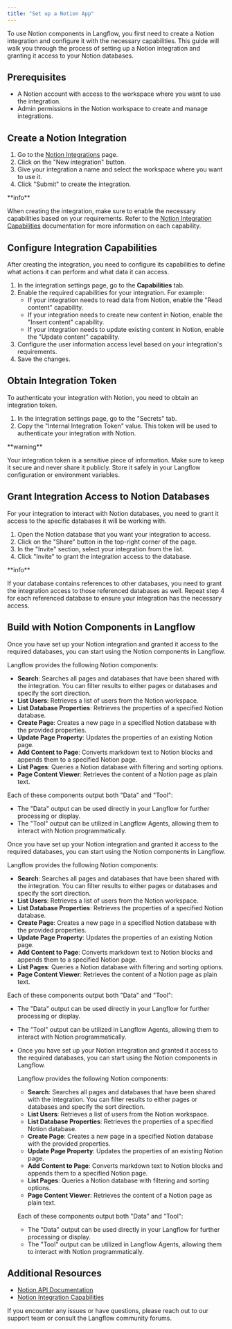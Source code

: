 ```yaml
---
title: "Set up a Notion App"
---
```


To use Notion components in Langflow, you first need to create a Notion integration and configure it with the necessary capabilities. This guide will walk you through the process of setting up a Notion integration and granting it access to your Notion databases.

## **Prerequisites**[**​**](https://docs.langflow.org/integrations/notion/setup#prerequisites)

- A Notion account with access to the workspace where you want to use the integration.
- Admin permissions in the Notion workspace to create and manage integrations.

## **Create a Notion Integration**[**​**](https://docs.langflow.org/integrations/notion/setup#create-a-notion-integration)

1. Go to the [Notion Integrations](https://www.notion.com/my-integrations) page.
2. Click on the "New integration" button.
3. Give your integration a name and select the workspace where you want to use it.
4. Click "Submit" to create the integration.

<Note>
  **info**

  When creating the integration, make sure to enable the necessary capabilities based on your requirements. Refer to the [<u>Notion Integration Capabilities</u>](https://developers.notion.com/reference/capabilities) documentation for more information on each capability.
</Note>

## **Configure Integration Capabilities**[**​**](https://docs.langflow.org/integrations/notion/setup#configure-integration-capabilities)

After creating the integration, you need to configure its capabilities to define what actions it can perform and what data it can access.

1. In the integration settings page, go to the **Capabilities** tab.
2. Enable the required capabilities for your integration. For example:
   - If your integration needs to read data from Notion, enable the "Read content" capability.
   - If your integration needs to create new content in Notion, enable the "Insert content" capability.
   - If your integration needs to update existing content in Notion, enable the "Update content" capability.
3. Configure the user information access level based on your integration's requirements.
4. Save the changes.

## **Obtain Integration Token**

To authenticate your integration with Notion, you need to obtain an integration token.

1. In the integration settings page, go to the "Secrets" tab.
2. Copy the "Internal Integration Token" value. This token will be used to authenticate your integration with Notion.

<Warning>
  **warning**

  Your integration token is a sensitive piece of information. Make sure to keep it secure and never share it publicly. Store it safely in your Langflow configuration or environment variables.
</Warning>

## **Grant Integration Access to Notion Databases**

For your integration to interact with Notion databases, you need to grant it access to the specific databases it will be working with.

1. Open the Notion database that you want your integration to access.
2. Click on the "Share" button in the top-right corner of the page.
3. In the "Invite" section, select your integration from the list.
4. Click "Invite" to grant the integration access to the database.

<Note>
  **info**

  If your database contains references to other databases, you need to grant the integration access to those referenced databases as well. Repeat step 4 for each referenced database to ensure your integration has the necessary access.
</Note>

## **Build with Notion Components in Langflow**

Once you have set up your Notion integration and granted it access to the required databases, you can start using the Notion components in Langflow.

Langflow provides the following Notion components:

- **Search**: Searches all pages and databases that have been shared with the integration. You can filter results to either pages or databases and specify the sort direction.
- **List Users**: Retrieves a list of users from the Notion workspace.
- **List Database Properties**: Retrieves the properties of a specified Notion database.
- **Create Page**: Creates a new page in a specified Notion database with the provided properties.
- **Update Page Property**: Updates the properties of an existing Notion page.
- **Add Content to Page**: Converts markdown text to Notion blocks and appends them to a specified Notion page.
- **List Pages**: Queries a Notion database with filtering and sorting options.
- **Page Content Viewer**: Retrieves the content of a Notion page as plain text.

Each of these components output both "Data" and "Tool":

- The "Data" output can be used directly in your Langflow for further processing or display.
- The "Tool" output can be utilized in Langflow Agents, allowing them to interact with Notion programmatically.

Once you have set up your Notion integration and granted it access to the required databases, you can start using the Notion components in Langflow.

Langflow provides the following Notion components:

- **Search**: Searches all pages and databases that have been shared with the integration. You can filter results to either pages or databases and specify the sort direction.
- **List Users**: Retrieves a list of users from the Notion workspace.
- **List Database Properties**: Retrieves the properties of a specified Notion database.
- **Create Page**: Creates a new page in a specified Notion database with the provided properties.
- **Update Page Property**: Updates the properties of an existing Notion page.
- **Add Content to Page**: Converts markdown text to Notion blocks and appends them to a specified Notion page.
- **List Pages**: Queries a Notion database with filtering and sorting options.
- **Page Content Viewer**: Retrieves the content of a Notion page as plain text.

Each of these components output both "Data" and "Tool":

- The "Data" output can be used directly in your Langflow for further processing or display.
- The "Tool" output can be utilized in Langflow Agents, allowing them to interact with Notion programmatically.
- Once you have set up your Notion integration and granted it access to the required databases, you can start using the Notion components in Langflow.

  Langflow provides the following Notion components:
  - **Search**: Searches all pages and databases that have been shared with the integration. You can filter results to either pages or databases and specify the sort direction.
  - **List Users**: Retrieves a list of users from the Notion workspace.
  - **List Database Properties**: Retrieves the properties of a specified Notion database.
  - **Create Page**: Creates a new page in a specified Notion database with the provided properties.
  - **Update Page Property**: Updates the properties of an existing Notion page.
  - **Add Content to Page**: Converts markdown text to Notion blocks and appends them to a specified Notion page.
  - **List Pages**: Queries a Notion database with filtering and sorting options.
  - **Page Content Viewer**: Retrieves the content of a Notion page as plain text.

  Each of these components output both "Data" and "Tool":
  - The "Data" output can be used directly in your Langflow for further processing or display.
  - The "Tool" output can be utilized in Langflow Agents, allowing them to interact with Notion programmatically.

## **Additional Resources**

- [Notion API Documentation](https://developers.notion.com/docs/getting-started)
- [Notion Integration Capabilities](https://developers.notion.com/reference/capabilities)

If you encounter any issues or have questions, please reach out to our support team or consult the Langflow community forums.